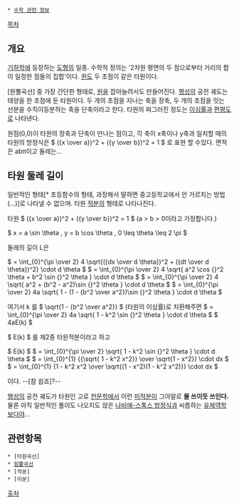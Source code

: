  * [[수학 관련 정보]]

[[목차]]

== 개요 ==
[[기하학]]에 등장하는 [[도형]]의 일종. 수학적 정의는 '2차원 평면의 두 점으로부터 거리의 합이 일정한 점들의 집합'이다. [[원]]도 두 초점이 같은 타원이다.

[원뿔곡선] 중 가장 간단한 형태로, [[원]]을 잡아늘려서도 만들어진다. [[행성]]의 공전 궤도는 태양을 한 초점에 둔 타원이다. 두 개의 초점을 지나는 축을 장축, 두 개의 초점을 잇는 선분을 수직이등분하는 축을 단축이라고 한다. 타원의 찌그러진 정도는 [[이심률]]과 [[편평도]]로 나타낸다.

원점(0,0)이 타원의 장축과 단축이 만나는 점이고, 각 축이 x축이나 y축과 일치할 때의 타원의 방정식은 $ ({x \over a})^2 + ({y \over b})^2 = 1 $ 로 표현 할 수있다. 면적은 abπ이고 둘레는...  

== 타원 둘레 길이 ==
일반적인 형태[* 초등함수의 형태, 과장해서 말하면 중고등학교에서 안 가르치는 방법(...)]로 나타낼 수 없으며. 타원 [[적분]]의 형태로 나타나진다.

타원 $ ({x \over a})^2 + ({y \over b})^2 = 1 $ (a > b > 0이라고 가정합니다.)

$ x = a \sin \theta , y = b \cos \theta , 0 \leq \theta \leq 2 \pi $

둘레의 길이 L은 

$ = \int_{0}^{\pi \over 2} 4 \sqrt{({dx \over d \theta})^2 + ({dt \over d \theta})^2} \cdot d \theta $
$ = \int_{0}^{\pi \over 2} 4 \sqrt{ a^2 \cos {}^2 \theta + b^2 \sin {}^2 \theta } \cdot d \theta $
$ = \int_{0}^{\pi \over 2} 4 \sqrt{ a^2 + (b^2 - a^2)\sin {}^2 \theta } \cdot d \theta $
$ = \int_{0}^{\pi \over 2} 4a \sqrt{ 1 - (1 - {b^2 \over a^2})\sin {}^2 \theta } \cdot d \theta $

여기서 k 를 $ \sqrt{1 - {b^2 \over a^2}} $ (타원의 이심률)로 치환해주면
$ = \int_{0}^{\pi \over 2} 4a \sqrt{ 1 - k^2 \sin {}^2 \theta } \cdot d \theta $
$ 4aE(k) $

$ E(k) $ 를 제2종 타원적분이라고 하고

$ E(k) $
$ = \int_{0}^{\pi \over 2} \sqrt{ 1 - k^2 \sin {}^2 \theta } \cdot d \theta $
$ = \int_{0}^{1} {{\sqrt{ 1 - k^2 x^2}} \over \sqrt{1 - x^2}} \cdot dx $
$ = \int_{0}^{1} {1 - k^2 x^2 \over \sqrt{(1 - x^2)(1 - k^2 x^2)}} \cdot dx $

이다. --[참 쉽죠]?--

[[행성]]의 공전 궤도가 타원인 고로 [[천문학]]에서 이런 [[미적분]]이 그야말로 '''물 쓰이듯 쓰인다.''' 물론 아직 일반적인 풀이도 나오지도 않은 [[나비에-스톡스 방정식]]과 씨름하는 [[유체역학]]보다야...

== 관련항목 ==
 * [타원곡선]
 * [[원뿔곡선]]
 * [적분]
 * [미분]

[http://wiki.mathnt.net/index.php?title=%ED%83%80%EC%9B%90_%EB%91%98%EB%A0%88%EC%9D%98_%EA%B8%B8%EC%9D%B4 출처]
